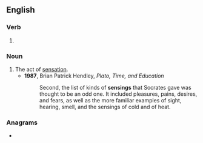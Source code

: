 ==English==

===Verb===
{{head|en|verb form}}

# {{present participle of|en|sense|nocat=1}}

===Noun===
{{en-noun}}

# The act of [[sensation]].
#* '''1987''', Brian Patrick Hendley, ''Plato, Time, and Education''
#*: Second, the list of kinds of '''sensings''' that Socrates gave was thought to be an odd one. It included pleasures, pains, desires, and fears, as well as the more familiar examples of sight, hearing, smell, and the sensings of cold and of heat.

===Anagrams===
* {{anagrams|en|a=eginnss|ensigns}}